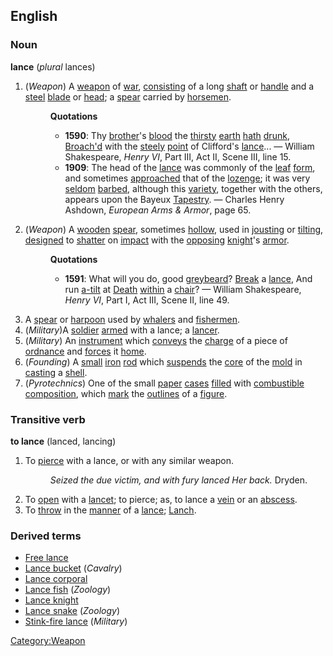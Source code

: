 ==English==
===Noun===
'''lance''' (''plural'' lances)
#(''Weapon'') [[Category:Weapon]] A [[weapon]] of [[war]], [[consist]]ing of a long [[shaft]] or [[handle]] and a [[steel]] [[blade]] or [[head]]; a [[spear]] carried by [[horsemen]].
#:'''Quotations'''
#:*'''1590''': Thy [[brother]]'s [[blood]] the [[thirsty]] [[earth]] [[hath]] [[drunk]], [[broach|Broach'd]] with the [[steely]] [[point]] of Clifford's [[lance]]... &mdash; William Shakespeare, ''Henry VI'', Part III, Act II, Scene III, line 15.
#:*'''1909''': The head of the [[lance]] was commonly of the [[leaf]] [[form]], and sometimes [[approach]]ed that of the [[lozenge]]; it was very [[seldom]] [[barb]]ed, although this [[variety]], together with the others, appears upon the Bayeux [[Tapestry]]. &mdash; Charles Henry Ashdown, ''European Arms & Armor'', page 65.
#(''Weapon'') A [[wooden]] [[spear]], sometimes [[hollow]], used in [[joust]]ing or [[tilt]]ing, [[design]]ed to [[shatter]] on [[impact]] with the [[opposing]] [[knight]]'s [[armor]].
#:'''Quotations'''
#:*'''1591''': What will you do, good [[greybeard]]?  [[Break]] a [[lance]], And run [[a-tilt]] at [[Death]] [[within]] a [[chair]]? &mdash; William Shakespeare, ''Henry VI'', Part I, Act III, Scene II, line 49.
#A [[spear]] or [[harpoon]] used by [[whaler]]s and [[fishermen]].
#(''Military'')A [[soldier]] [[arm]]ed with a lance; a [[lancer]].
#(''Military'') An [[instrument]] which [[convey]]s the [[charge]] of a piece of [[ordnance]] and [[force]]s it [[home]].
#(''Founding'') A [[small]] [[iron]] [[rod]] which [[suspend]]s the [[core]] of the [[mold]] in [[cast]]ing a [[shell]].
#(''Pyrotechnics'') One of the small [[paper]] [[case]]s [[fill]]ed with [[combustible]] [[composition]], which [[mark]] the [[outline]]s of a [[figure]].

===Transitive verb===
'''to lance''' (lanced, lancing)
#To [[pierce]] with a lance, or with any similar weapon.
#:''Seized the due victim, and with fury lanced Her back.'' Dryden.
#To [[open]] with a [[lancet]]; to pierce; as, to lance a [[vein]] or an [[abscess]].
#To [[throw]] in the [[manner]] of a [[lance]]; [[Lanch]].

===Derived terms===
* [[Free lance]]
* [[Lance bucket]] (''Cavalry'')
* [[Lance corporal]]
* [[Lance fish]] (''Zoology'')
* [[Lance knight]]
* [[Lance snake]] (''Zoology'')
* [[Stink-fire lance]] (''Military'')